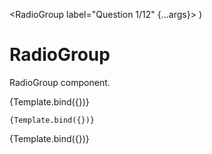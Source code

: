 
<Meta title="Form/Fields/RadioGroup" component={RadioGroup} />

  <RadioGroup label="Question 1/12" {...args}>
    <Radio id="item1" label="Item 1" name="Item 1" value="1" />
    <Radio id="item2" label="Item 2" name="Item 2" value="2" />
    <Radio id="item3" label="Item 3" name="Item 3" value="3" />
  </RadioGroup>
)

# RadioGroup

RadioGroup component.

<Canvas>
  <Story name="Default">{Template.bind({})}</Story>
</Canvas>

<Canvas>
  <Story
    name="Disabled"
    args={{
      isDisabled: true,
    }}

>

    {Template.bind({})}

  </Story>
</Canvas>

<Canvas>
  <Story
    name="Error"
    args={{
      isError: true,
      errorMessage: 'This is an error message',
    }}
  >
    {Template.bind({})}
  </Story>
</Canvas>
